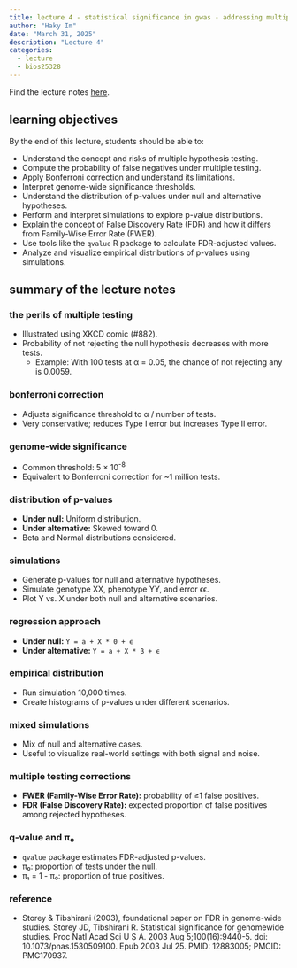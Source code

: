 ```yaml
---
title: lecture 4 - statistical significance in gwas - addressing multiple testing
author: "Haky Im"
date: "March 31, 2025"
description: "Lecture 4"
categories:
  - lecture
  - bios25328
---
```


Find the lecture notes [here](https://www.icloud.com/keynote/07fVVMHEvj8f2aG5zyyFfXisA#L4-Multiple-Testing-Correction-2025).

## learning objectives

By the end of this lecture, students should be able to:

*   Understand the concept and risks of multiple hypothesis testing.
*   Compute the probability of false negatives under multiple testing.
*   Apply Bonferroni correction and understand its limitations.
*   Interpret genome-wide significance thresholds.
*   Understand the distribution of p-values under null and alternative hypotheses.
*   Perform and interpret simulations to explore p-value distributions.
*   Explain the concept of False Discovery Rate (FDR) and how it differs from Family-Wise Error Rate (FWER).
*   Use tools like the `qvalue` R package to calculate FDR-adjusted values.
*   Analyze and visualize empirical distributions of p-values using simulations.

## summary of the lecture notes

### the perils of multiple testing

*   Illustrated using XKCD comic (#882).
*   Probability of not rejecting the null hypothesis decreases with more tests.
    *   Example: With 100 tests at α = 0.05, the chance of not rejecting any is 0.0059.

### bonferroni correction

*   Adjusts significance threshold to α / number of tests.
*   Very conservative; reduces Type I error but increases Type II error.

### genome-wide significance

*   Common threshold: 5 × 10<sup>-8</sup>
*   Equivalent to Bonferroni correction for ~1 million tests.

### distribution of p-values

*   **Under null:** Uniform distribution.
*   **Under alternative:** Skewed toward 0.
*   Beta and Normal distributions considered.

### simulations

*   Generate p-values for null and alternative hypotheses.
*   Simulate genotype XX, phenotype YY, and error ϵϵ.
*   Plot Y vs. X under both null and alternative scenarios.

### regression approach

*   **Under null:**  `Y = a + X * 0 + ϵ`
*   **Under alternative:** `Y = a + X * β + ϵ`

### empirical distribution

*   Run simulation 10,000 times.
*   Create histograms of p-values under different scenarios.

### mixed simulations

*   Mix of null and alternative cases.
*   Useful to visualize real-world settings with both signal and noise.

### multiple testing corrections

*   **FWER (Family-Wise Error Rate):** probability of ≥1 false positives.
*   **FDR (False Discovery Rate):** expected proportion of false positives among rejected hypotheses.

### q-value and π₀

*   `qvalue` package estimates FDR-adjusted p-values.
*   π₀: proportion of tests under the null.
*   π₁ = 1 - π₀: proportion of true positives.

### reference

*   Storey & Tibshirani (2003), foundational paper on FDR in genome-wide studies.
Storey JD, Tibshirani R. Statistical significance for genomewide studies. Proc Natl Acad Sci U S A. 2003 Aug 5;100(16):9440-5. doi: 10.1073/pnas.1530509100. Epub 2003 Jul 25. PMID: 12883005; PMCID: PMC170937.